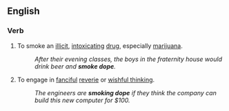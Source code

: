 ==English==

===Verb===
{{en-verb|inf=[[to]] [[smoke]] [[dope]]|smokes dope|smoking dope|smoked dope}}

# To smoke an [[illicit]], [[intoxicating]] [[drug]], especially [[marijuana]].
#:''After their evening classes, the boys in the fraternity house would drink beer and '''smoke dope'''.''
#{{figurative}} To engage in [[fanciful]] [[reverie]] or [[wishful thinking]].
#:''The engineers are '''smoking dope''' if they think the company can build this new computer for $100.''